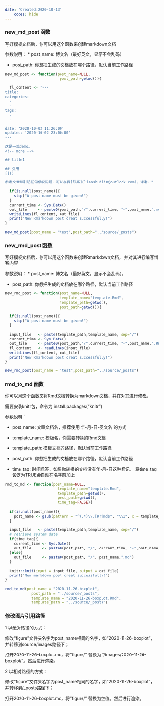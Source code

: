 ```yaml
---
date: "Created:2020-10-13"
    codes: hide
---
```


### new_md_post 函数

写好模板文档后，你可以用这个函数来创建markdown文档

参数说明：
* post_name:     博文名（最好英文，显示不会乱码）
                 
* post_path:     你想把生成的文档放在哪个路径，默认当前工作路径

```r
new_md_post <- function(post_name=NULL,
                         post_path=getwd()){
  
  fl_content <- "---
title: 
categories:
  - 
  - 
tags:
  - 
  -

date: '2020-10-02 11:26:00'
updated: '2020-10-02 23:00:00'
---

这是一篇demo。
<!-- more -->

## title1  

## 引用
[]()

参考文章如引起任何侵权问题，可以与我[联系](liaoshuilin@outlook.com)，谢谢。"
  
  if(is.null(post_name)){
    stop("A post name must be given!")
  }
  current_time <- Sys.Date()
  out_file     <- paste0(post_path,"/",current_time, "-",post_name,".md")
  writeLines(fl_content, out_file)
  print("New Rmarkdown post creat successfully!")
}
```

```r
new_md_post(post_name = "test",post_path="../source/_posts")
```

### new_rmd_post 函数

写好模板文档后，你可以用这个函数来创建Rmarkdown文档， 并对其进行编写博客内容

参数说明：
* post_name:     博文名（最好英文，显示不会乱码）。
                 
* post_path:     你想把生成的文档放在哪个路径，默认当前工作路径

```r
new_rmd_post <- function(post_name=NULL, 
                         template_name="template.Rmd",
                         template_path=getwd(), 
                         post_path=getwd()){
  
  if(is.null(post_name)){
    stop("A post name must be given!")
  }
  
  input_file   <- paste(template_path,template_name, sep="/")
  current_time <- Sys.Date()
  out_file     <- paste0(post_path,"/",current_time, "-",post_name,".Rmd")
  fl_content   <- readLines(input_file)
  writeLines(fl_content, out_file)
  print("New Rmarkdown post creat successfully!")
}
```

```r
new_rmd_post(post_name = "test",post_path="../source/_posts")
```

### rmd_to_md 函数 

你可以用这个函数来将Rmd文档转换为markdown文档，并在对其进行修改。

需要安装knitr包，命令为 install.packages("knitr")

参数说明：

* post_name: 文章文档名，推荐使用 年-月-日-英文名 的方式

* template_name: 模板名，你需要转换的Rmd文档

* template_path: 模板文档的路径，默认当前工作路径

* post_path:     你想把生成的文档放在哪个路径，默认当前工作路径

* time_tag:      时间标签，如果你转换的文档没有年-月-日这种标记，
                 将time_tag设定为TRUE会自动在名字前加上

```r
rmd_to_md <- function(post_name=NULL,
                        template_name="template.Rmd",
                        template_path=getwd(),
                        post_path=getwd(),
                        time_tag=FALSE){
  
  if(is.null(post_name)){
    post_name <- gsub(pattern = "^(.*)\\.[Rr]md$", "\\1", x = template_name)
  }
  
  input_file   <- paste(template_path,template_name, sep="/")
  # retrieve system date
  if(time_tag){
    current_time <- Sys.Date()
    out_file     <- paste0(post_path, "/", current_time, "-",post_name,".md")
  }else{
    out_file     <- paste0(post_path, "/", post_name,".md")
  }
  
  knitr::knit(input = input_file, output = out_file)
  print("New markdown post creat successfully!")
}
```

```r
rmd_to_md(post_name = "2020-11-26-boxplot", 
            post_path = "../source/_posts",
            template_name = "2020-11-26-boxplot.Rmd", 
            template_path = "../source/_posts")
```


### 修改图片引用路径

1 以绝对路径的方式：

  修改“figure”文件夹名字为post_name相同的名字，如“2020-11-26-boxplot”，并转移到source/images路径下；

  打开2020-11-26-boxplot.md，将"figure/” 替换为 “/images/2020-11-26-boxplot/”。然后进行渲染。

2 以相对路径的方式：

  修改“figure”文件夹名字为post_name相同的名字，如“2020-11-26-boxplot”，并转移到/_posts路径下；
  
  打开2020-11-26-boxplot.md，将"figure/” 替换为空值。然后进行渲染。
